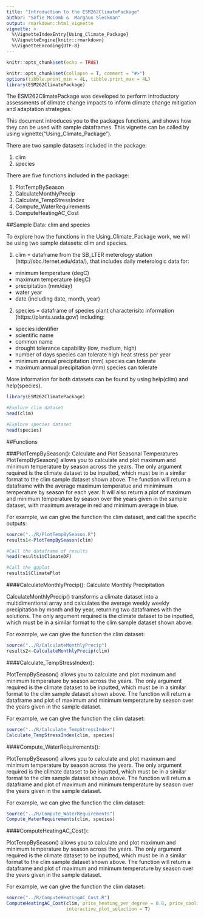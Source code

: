 ```yaml
---
title: "Introduction to the ESM262ClimatePackage"
author: "Sofie McComb &  Margaux Sleckman"
output: rmarkdown::html_vignette
vignette: >
  %\VignetteIndexEntry{Using_Climate_Package}
  %\VignetteEngine{knitr::rmarkdown}
  %\VignetteEncoding{UTF-8}
---
```


```r
knitr::opts_chunk$set(echo = TRUE)
```


```r
knitr::opts_chunk$set(collapse = T, comment = "#>")
options(tibble.print_min = 4L, tibble.print_max = 4L)
library(ESM262ClimatePackage)
```


The ESM262ClimatePackage was developed to perform introductory assessments of climate change impacts to inform climate change mitigation and adaptation strategies.

This document introduces you to the packages functions, and shows how they can be used with sample dataframes. This vignette can be called by using vignette("Using_Climate_Package").

There are two sample datasets included in the package:

1. clim
2. species


There are five functions included in the package:

1. PlotTempBySeason
2. CalculateMonthlyPrecip
3. Calculate_TempStressIndex
4. Compute_WaterRequirements
5. ComputeHeatingAC_Cost



##Sample Data: clim and species

To explore how the functions in the Using_Climate_Package work, we will be using two sample datasets: clim and species. 

1. clim = dataframe from the SB_LTER meterology station (http://sbc.lternet.edu/data/), that includes daily meterologic data for:
 + minimum temperature (degC)
 + maximum temperature (degC)
 + precipitation (mm/day)
 + water year
 + date (including date, month, year)

2. species = dataframe of species plant characterisitc information (https://plants.usda.gov/) including:
 + species identifier
 + scientific name
 + common name
 + drought tolerance capability (low, medium, high)
 + number of days species can tolerate high heat stress per year
 + minimum annual precipitation (mm) species can tolerate
 + maximum annual precipitation (mm) species can tolerate

More information for both datasets can be found by using help(clim) and help(species).

```r

library(ESM262ClimatePackage)

#Explore clim dataset
head(clim)

#Explore species dataset
head(species)

```


##Functions

###PlotTempBySeason(): Calculate and Plot Seasonal Temperatures  
PlotTempBySeason() allows you to calculate and plot maximum and minimum temperature by season across the years. The only argument required is the climate dataset to be inputted, which must be in a similar format to the clim sample dataset shown above. The function will return a dataframe with the average maximum temperatue and minimimum temperature by season for each year. It will also return a plot of maximum and minimum temperature by season over the years given in the sample dataset, with maximum average in red and minimum average in blue.

For example, we can give the function the clim dataset, and call the specific outputs:

```r

source("../R/PlotTempBySeason.R")
results1<-PlotTempBySeason(clim)

#Call the dataframe of results
head(results1$ClimateDF)

#Call the ggplot
results1$ClimatePlot

```


####CalculateMonthlyPrecip(): Calculate Monthly Precipitation

CalculateMonthlyPrecip() transforms a climate dataset into a multidimentional array and calculates the average weekly weekly precipitation by month and by year, returning two dataframes with the solutions. The only argument required is the climate dataset to be inputted, which must be in a similar format to the clim sample dataset shown above.

For example, we can give the function the clim dataset:

```r

source("../R/CalculateMonthlyPrecip")
results2<-CalculateMonthlyPrecip(clim)

```

####Calculate_TempStressIndex():

PlotTempBySeason() allows you to calculate and plot maximum and minimum temperature by season across the years. The only argument required is the climate dataset to be inputted, which must be in a similar format to the clim sample dataset shown above. The function will return a dataframe and plot of maximum and minimum temperature by season over the years given in the sample dataset.

For example, we can give the function the clim dataset:

```r

source("../R/Calculate_TempStressIndex")
Calculate_TempStressIndex(clim, species)

```

####Compute_WaterRequirements():

PlotTempBySeason() allows you to calculate and plot maximum and minimum temperature by season across the years. The only argument required is the climate dataset to be inputted, which must be in a similar format to the clim sample dataset shown above. The function will return a dataframe and plot of maximum and minimum temperature by season over the years given in the sample dataset.

For example, we can give the function the clim dataset:

```r

source("../R/Compute_WaterRequirements")
Compute_WaterRequirements(clim, species)

```

####ComputeHeatingAC_Cost():

PlotTempBySeason() allows you to calculate and plot maximum and minimum temperature by season across the years. The only argument required is the climate dataset to be inputted, which must be in a similar format to the clim sample dataset shown above. The function will return a dataframe and plot of maximum and minimum temperature by season over the years given in the sample dataset.

For example, we can give the function the clim dataset:

```r

source("../R/ComputeHeatingAC_Cost.R")
ComputeHeatingAC_Cost(clim, price_heating_per_degree = 0.8, price_cooling_per_degree = 0.8,
                      interactive_plot_selection = T)

```
